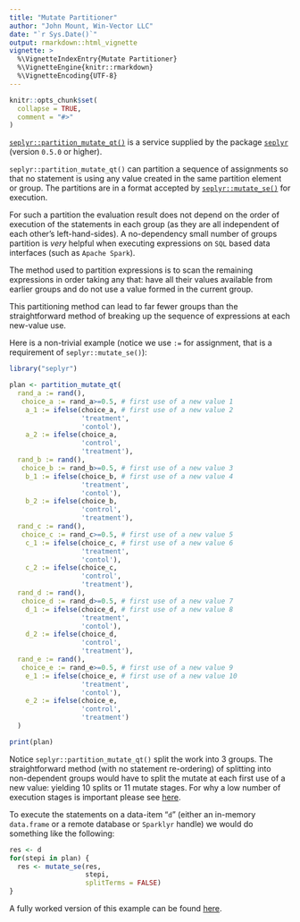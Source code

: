 ```yaml
---
title: "Mutate Partitioner"
author: "John Mount, Win-Vector LLC"
date: "`r Sys.Date()`"
output: rmarkdown::html_vignette
vignette: >
  %\VignetteIndexEntry{Mutate Partitioner}
  %\VignetteEngine{knitr::rmarkdown}
  %\VignetteEncoding{UTF-8}
---
```


```r
knitr::opts_chunk$set(
  collapse = TRUE,
  comment = "#>"
)
```

[`seplyr::partition_mutate_qt()`](https://winvector.github.io/seplyr/reference/partition_mutate_qt.html) is
a service supplied by the package [`seplyr`](https://winvector.github.io/seplyr/) (version `0.5.0` or higher).

`seplyr::partition_mutate_qt()` can partition a sequence of assignments so that no statement is using any value created in the same partition element or group.
The partitions are in a format accepted by [`seplyr::mutate_se()`](https://winvector.github.io/seplyr/reference/mutate_se.html) for execution.

For such a partition the evaluation result does not depend on the order of execution of the statements in each group (as they are all independent of each other's left-hand-sides).  A no-dependency small number of 
groups partition is *very* helpful when executing expressions on `SQL` based 
data interfaces (such as `Apache Spark`).

The method used to partition expressions is
to scan the remaining expressions in order taking any that: have all their values available from earlier groups and
do not use a value formed in the current group. 

This partitioning method can lead to far fewer
groups than the straightforward method of breaking up the sequence of expressions
at each new-value use.

Here is a non-trivial example (notice we use `:=` for assignment, that is a requirement of `seplyr::mutate_se()`):

```r
library("seplyr")

plan <- partition_mutate_qt(
  rand_a := rand(),
   choice_a := rand_a>=0.5, # first use of a new value 1
    a_1 := ifelse(choice_a, # first use of a new value 2
                  'treatment', 
                  'contol'),
    a_2 := ifelse(choice_a, 
                  'control', 
                  'treatment'),
  rand_b := rand(),
   choice_b := rand_b>=0.5, # first use of a new value 3
    b_1 := ifelse(choice_b, # first use of a new value 4
                  'treatment', 
                  'contol'),
    b_2 := ifelse(choice_b, 
                  'control', 
                  'treatment'),
  rand_c := rand(),
   choice_c := rand_c>=0.5, # first use of a new value 5
    c_1 := ifelse(choice_c, # first use of a new value 6
                  'treatment', 
                  'contol'),
    c_2 := ifelse(choice_c, 
                  'control', 
                  'treatment'),
  rand_d := rand(),
   choice_d := rand_d>=0.5, # first use of a new value 7
    d_1 := ifelse(choice_d, # first use of a new value 8
                  'treatment', 
                  'contol'),
    d_2 := ifelse(choice_d, 
                  'control', 
                  'treatment'),
  rand_e := rand(),
   choice_e := rand_e>=0.5, # first use of a new value 9
    e_1 := ifelse(choice_e, # first use of a new value 10
                  'treatment', 
                  'contol'),
    e_2 := ifelse(choice_e, 
                  'control', 
                  'treatment')
  )

print(plan)
```

Notice `seplyr::partition_mutate_qt()` split the work into 3 groups.
The straightforward method (with no statement re-ordering) of splitting into
non-dependent groups would have to split the mutate at each first use of a 
new value: yielding 10 splits or 11 mutate stages.  For why a low number
of execution stages is 
important please see [here](http://winvector.github.io/FluidData/partition_mutate.html).

To execute the statements on a data-item "`d`" (either an in-memory `data.frame`
or a remote database or `Sparklyr` handle) we would do something like the following:

```r
res <- d
for(stepi in plan) {
  res <- mutate_se(res, 
                   stepi, 
                   splitTerms = FALSE)
}
```

A fully worked version of this example can be found [here](http://winvector.github.io/FluidData/partition_mutate_ex2.html).

